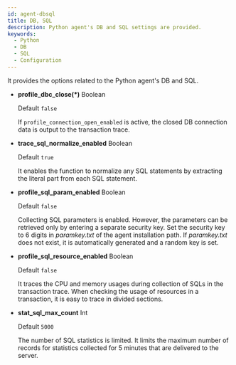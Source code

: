 ```yaml
---
id: agent-dbsql
title: DB, SQL
description: Python agent's DB and SQL settings are provided.
keywords:
  - Python
  - DB
  - SQL
  - Configuration
---
```


It provides the options related to the Python agent's DB and SQL.

-   **profile_dbc_close(\*)** <span class='type'>Boolean</span>

    Default `false`

    If `profile_connection_open_enabled` is active, the closed DB connection data is output to the transaction trace.

-   **trace_sql_normalize_enabled** <span class='type'>Boolean</span>

    Default `true`

    It enables the function to normalize any SQL statements by extracting the literal part from each SQL statement.

-   **profile_sql_param_enabled** <span class='type'>Boolean</span>

    Default `false`

    Collecting SQL parameters is enabled. However, the parameters can be retrieved only by entering a separate security key. Set the security key to 6 digits in *paramkey.txt* of the agent installation path. If *paramkey.txt* does not exist, it is automatically generated and a random key is set.

-   **profile_sql_resource_enabled** <span class='type'>Boolean</span>

    Default `false`

    It traces the CPU and memory usages during collection of SQLs in the transaction trace. When checking the usage of resources in a transaction, it is easy to trace in divided sections.

-   **stat_sql_max_count** <span class='type'>Int</span>

    Default `5000`

    The number of SQL statistics is limited. It limits the maximum number of records for statistics collected for 5 minutes that are delivered to the server.
